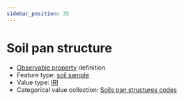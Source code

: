 ```yaml
---
sidebar_position: 35
---
```



# Soil pan structure

- [Observable property](/viewers/dawe-vocabs?uri=https://linked.data.gov.au/def/nrm/151ce1f3-9ff5-456c-b780-806f705d97c6) definition
- Feature type: [soil sample](http://linked.data.gov.au/def/tern-cv/06461021-a6c2-4175-9651-23653c2b9116)
- Value type: [IRI](https://w3id.org/tern/ontologies/tern/IRI)
- Categorical value collection: [Soils pan structures codes](/viewers/dawe-vocabs?uri=https://linked.data.gov.au/def/nrm/295ca7cc-f6e6-451d-a0de-667fa3187378)

<Example
  protocolModule="soil-pit-characterization"
  observableProperty="https://linked.data.gov.au/def/nrm/151ce1f3-9ff5-456c-b780-806f705d97c6"
/>
